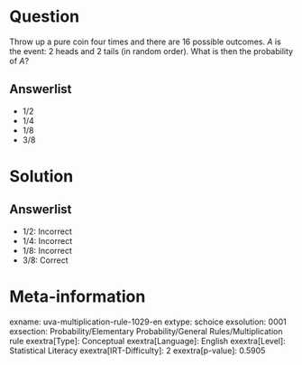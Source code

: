 Question
========

Throw up a pure coin four times and there are 16 possible outcomes. *A* is the event: 2 heads and 2 tails (in random order). What is then the probability of *A*?

Answerlist
----------

* 1/2
* 1/4
* 1/8
* 3/8

Solution
========

Answerlist
----------

* 1/2: Incorrect
* 1/4: Incorrect
* 1/8: Incorrect
* 3/8: Correct

Meta-information
================
exname: uva-multiplication-rule-1029-en
extype: schoice
exsolution: 0001
exsection: Probability/Elementary Probability/General Rules/Multiplication rule
exextra[Type]: Conceptual
exextra[Language]: English
exextra[Level]: Statistical Literacy
exextra[IRT-Difficulty]: 2
exextra[p-value]: 0.5905
